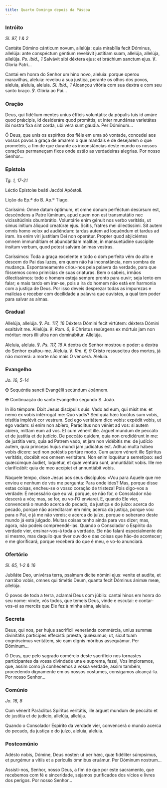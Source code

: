 ```yaml
---
title: Quarto Domingo depois da Páscoa
---
```


### Intróito

<em>Sl. 97, 1 & 2</em>

<div class="side-by-side not-content">

Cantáte Dómino cánticum novum, allelúja: quia mirabília fecit Dóminus, allelúja: ante conspéctum géntium revelávit justítiam suam, allelúja, allelúja, allelúja. <em>Ps. ibid., 1</em> Salvávit sibi déxtera ejus: et bráchium sanctum ejus. ℣. Gloria Patri...

Cantai em honra do Senhor um hino novo, aleluia: porque operou maravilhas, aleluia: revelou a sua justiça, perante os olhos dos povos, aleluia, aleluia, aleluia. <em>Sl. ibid., 1</em> Alcançou vitória com sua dextra e com seu santo braço. ℣. Glória ao Pai...

</div>

### Oração

<div class="side-by-side not-content">

Deus, qui fidélium mentes uníus éfficis voluntátis: da pópulis tuis id amáre quod prǽcipis, id desideráre quod promíttis; ut inter mundánas varietátes ibi nostra fixa sint corda, ubi vera sunt gáudia. Per Dóminum...

Ó Deus, que unis os espíritos dos fiéis em uma só vontade, concedei aos vossos povos a graça de amarem o que mandais e de desejarem o que prometeis, a fim de que durante as inconstâncias deste mundo os nossos corações permaneçam fixos onde estão as verdadeiras alegrias. Por nosso Senhor...

</div>

### Epístola

<em>Tg. 1, 17-21</em>

<div class="side-by-side not-content">

Léctio Epístolæ beáti Jacóbi Apóstoli.

Lição da Ep.ª do B. Ap.º Tiago.

Caríssimi: Omne datum óptimum, et omne donum perféctum desúrsum est, descéndens a Patre lúminum, apud quem non est transmutátio nec vicissitúdinis obumbrátio. Voluntárie enim génuit nos verbo veritátis, ut simus inítium áliquod creatúræ ejus. Scitis, fratres mei dilectíssimi. Sit autem omnis homo velox ad audiéndum: tardus autem ad loquéndum et tardus ad iram. Ira enim viri justítiam Dei non operátur. Propter quod abjiciéntes omnem immundítiam et abundántiam malítiæ, in mansuetúdine suscípite ínsitum verbum, quod potest salváre ánimas vestras.

Caríssimos: Toda a graça excelente e todo o dom perfeito vêm do alto e descem do Pai das luzes, em quem não há inconstância, nem sombra de mudança. Espontaneamente criou-nos pela palavra da verdade, para que fôssemos como primícias de suas criaturas. Bem o sabeis, irmãos dilectíssimos: todo o homem esteja sempre pronto para ouvir; seja lento em falar; e mais tardo em irar-se, pois a ira do homem não está em harmonia com a justiça de Deus. Por isso deveis desprezar todas as impurezas e malícias e receber com docilidade a palavra que ouvistes, a qual tem poder para salvar as almas.

</div>

### Gradual

<div class="side-by-side not-content">

Allelúja, allelúja. ℣. <em>Ps. 117, 16</em> Déxtera Dómini fecit virtútem: déxtera Dómini exaltávit me. Allelúja. ℣. <em>Rom. 6, 9</em> Christus resúrgens ex mórtuis jam non móritur: mors illi ultra non dominábitur. Allelúja.

Aleluia, aleluia. ℣. <em>Ps. 117, 16</em> A dextra do Senhor mostrou o poder: a dextra do Senhor exaltou-me. Aleluia. ℣. <em>Rm. 6, 9</em> Cristo ressuscitou dos mortos, já não morrerá: a morte não mais O vencerá. Aleluia.

</div>

### Evangelho

<em>Jo. 16, 5-14</em>

<div class="side-by-side not-content">

<span class="cross text-red-500">✠</span> Sequéntia sancti Evangélii secúndum Joánnem.

<span class="cross text-red-500">✠</span> Continuação do santo Evangelho segundo S. João.

In illo témpore: Dixit Jesus discípulis suis: Vado ad eum, qui misit me: et nemo ex vobis intérrogat me: Quo vadis? Sed quia hæc locútus sum vobis, tristítia implévit cor vestrum. Sed ego veritátem dico vobis: expédit vobis, ut ego vadam: si enim non abíero, Paráclitus non véniet ad vos: si autem abíero, mittam eum ad vos. Et cum vénerit ille. árguet mundum de peccáto et de justítia et de judício. De peccáto quidem, quia non credidérunt in me: de justítia vero, quia ad Patrem vado, et jam non vidébitis me: de judício autem, quia princeps hujus mundi jam judicátus est. Adhuc multa hábeo vobis dícere: sed non potéstis portáre modo. Cum autem vénerit ille Spíritus veritátis, docébit vos omnem veritátem. Non enim loquétur a semetípso: sed quæcúmque áudiet, loquétur, et quæ ventúra sunt, annuntiábit vobis. Ille me clarificábit: quia de meo accípiet et annuntiábit vobis.

Naquele tempo, disse Jesus aos seus discípulos: «Vou para Aquele que me enviou e nenhum de vós me pergunta: Para onde ides? Mas, porque disse estas coisas, encheu-se o vosso coração de tristeza! Pois digo-vos a verdade: É necessário que eu vá, porque, se não for, o Consolador não descerá a vós; mas, se for, eu vo-l’O enviarei. E, quando Ele vier, convencerá o mundo acerca do pecado, da justiça e do juízo: acerca do pecado, porque não acreditaram em mim; acerca da justiça, porque vou para o Pai, e já me não vereis; e acerca do juízo, porque o soberano deste mundo já está julgado. Muitas coisas tenho ainda para vos dizer; mas, agora, não podeis compreendê-las. Quando o Consolador o Espírito da verdade vier, ensinar-vos-á toda a verdade. Ele não falará especialmente de si mesmo, mas daquilo que tiver ouvido e das coisas que hão-de acontecer; e me glorificará, porque receberá do que é meu, e vo-lo anunciará.

</div>

### Ofertório

<em>Sl. 65, 1-2 & 16</em>

<div class="side-by-side not-content">

Jubiláte Deo, univérsa terra, psalmum dícite nómini ejus: veníte et audíte, et narrábo vobis, omnes qui timétis Deum, quanta fecit Dóminus ánimæ meæ, allelúja.

Ó povos de toda a terra, aclamai Deus com júbilo: cantai hinos em honra do seu nome: vinde, vós todos, que temeis Deus, vinde e escutai: e contar-vos-ei as mercês que Ele fez à minha alma, aleluia.

</div>

### Secreta

<div class="side-by-side not-content">

Deus, qui nos, per hujus sacrificii veneránda commércia, uníus summæ divinitátis partícipes effecísti: præsta, quǽsumus; ut, sicut tuam cognóscimus veritátem, sic eam dignis móribus assequámur. Per Dóminum...

Ó Deus, que pelo sagrado comércio deste sacrifício nos tornastes participantes da vossa divindade una e suprema, fazei, Vos imploramos, que, assim como já conhecemos a vossa verdade, assim também, procedendo dignamente em os nossos costumes, consigamos alcançá-la. Por nosso Senhor...

</div>

### Comúnio

<em>Jo. 16, 8</em>

<div class="side-by-side not-content">

Cum vénerit Paráclitus Spíritus veritátis, ille árguet mundum de peccáto et de justítia et de judício, allelúja, allelúja.

Quando o Consolador Espírito da verdade vier, convencerá o mundo acerca do pecado, da justiça e do juízo, aleluia, aleluia.

</div>

### Postcomúnio

<div class="side-by-side not-content">

Adésto nobis, Dómine, Deus noster: ut per hæc, quæ fidéliter súmpsimus, et purgémur a vítiis et a perículis ómnibus eruámur. Per Dóminum nostrum...

Assisti-nos, Senhor, nosso Deus, a fim de que por este sacramento, que recebemos com fé e sinceridade, sejamos purificados dos vícios e livres dos perigos. Por nosso Senhor...

</div>
